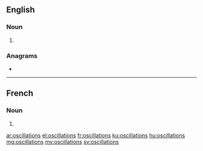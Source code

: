 ==English==

===Noun===
{{head|en|noun plural form}}

# {{plural of|oscillation|lang=en}}

===Anagrams===
* {{l|en|colonialists}}

----

==French==

===Noun===
{{head|fr|noun plural form|g=f}}

# {{plural of|oscillation|lang=fr}}

[[ar:oscillations]]
[[el:oscillations]]
[[fr:oscillations]]
[[ku:oscillations]]
[[hu:oscillations]]
[[mg:oscillations]]
[[my:oscillations]]
[[sv:oscillations]]